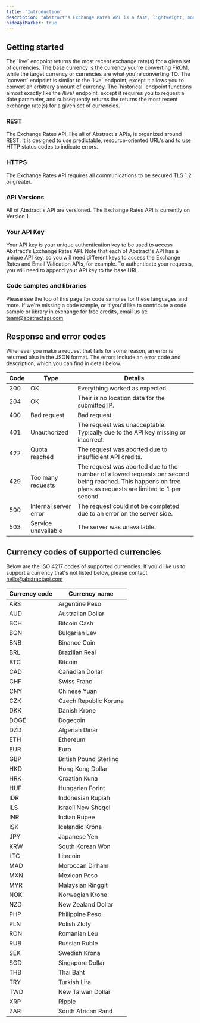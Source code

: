 ```yaml
---
title: 'Introduction'
description: "Abstract's Exchange Rates API is a fast, lightweight, modern, and RESTful JSON API for looking up the latest exchange rates for 80+ currencies, getting historical exchange rates, and converting an arbitrary amount from one currency to another."
hideApiMarker: true
---
```


## Getting started

<Card title="Live exchange rates" icon="wave-pulse" href="exchange-rates/live">
  The `live` endpoint returns the most recent exchange rate(s) for a given set of currencies. The base currency is the currency you're converting FROM, while the target currency or currencies are what you're converting TO.
</Card>

<Card title="Convert exchange rates" icon="money-bill-transfer" href="exchange-rates/convert">
  The `convert` endpoint is similar to the `live` endpoint, except it allows you to convert an arbitrary amount of currency.
</Card>

<Card title="Historical exchange rates (beta)" icon="landmark" href="exchange-rates/historical">
  The `historical` endpoint functions almost exactly like the /live/ endpoint, except it requires you to request a date parameter, and subsequently returns the returns the most recent exchange rate(s) for a given set of currencies.
</Card>

### REST

The Exchange Rates API, like all of Abstract's APIs, is organized around REST. It is designed to use predictable, resource-oriented URL's and to use HTTP status codes to indicate errors.

### HTTPS

The Exchange Rates API requires all communications to be secured TLS 1.2 or greater.

### API Versions

All of Abstract's API are versioned. The Exchange Rates API is currently on Version 1.

### Your API Key

Your API key is your unique authentication key to be used to access Abstract's Exchange Rates API. Note that each of Abstract's API has a unique API key, so you will need different keys to access the Exchange Rates and Email Validation APIs, for example. To authenticate your requests, you will need to append your API key to the base URL.

### Code samples and libraries

Please see the top of this page for code samples for these languages and more. If we're missing a code sample, or if you'd like to contribute a code sample or library in exchange for free credits, email us at: team@abstractapi.com

## Response and error codes

Whenever you make a request that fails for some reason, an error is returned also in the JSON format. The errors include an error code and description, which you can find in detail below.

| Code        | Type                    | Details                                                                                                                                                     |
| ----------- | ----------------------- | ----------------------------------------------------------------------------------------------------------------------------------------------------------- |
| 200         | OK                      | Everything worked as expected.                                                                                                                              |
| 204         | OK                      | Their is no location data for the submitted IP.                                                                                                             |
| 400         | Bad request	            | Bad request.                                                                                                                                                |
| 401         | Unauthorized            | The request was unacceptable. Typically due to the API key missing or incorrect.                                                                            |
| 422         | Quota reached	          | The request was aborted due to insufficient API credits.                                                                                                    |
| 429         | Too many requests       | The request was aborted due to the number of allowed requests per second being reached. This happens on free plans as requests are limited to 1 per second. |
| 500         | Internal server error	  | The request could not be completed due to an error on the server side.                                                                                      |
| 503         | Service unavailable	    | The server was unavailable.                                                                                                                                 |

## Currency codes of supported currencies

Below are the ISO 4217 codes of supported currencies. If you'd like us to support a currency that's not listed below, please contact hello@abstractapi.com

| Currency code       | Currency name       |
| ------------------- | ------------------- |
| ARS | Argentine Peso |
| AUD | Australian Dollar |
| BCH | Bitcoin Cash |
| BGN | Bulgarian Lev |
| BNB | Binance Coin |
| BRL | Brazilian Real |
| BTC | Bitcoin |
| CAD | Canadian Dollar |
| CHF | Swiss Franc |
| CNY | Chinese Yuan |
| CZK | Czech Republic Koruna |
| DKK | Danish Krone |
| DOGE | Dogecoin |
| DZD | Algerian Dinar |
| ETH | Ethereum |
| EUR | Euro |
| GBP | British Pound Sterling |
| HKD | Hong Kong Dollar |
| HRK | Croatian Kuna |
| HUF | Hungarian Forint |
| IDR | Indonesian Rupiah |
| ILS | Israeli New Sheqel |
| INR | Indian Rupee |
| ISK | Icelandic Króna |
| JPY | Japanese Yen |
| KRW | South Korean Won |
| LTC | Litecoin |
| MAD | Moroccan Dirham |
| MXN | Mexican Peso |
| MYR | Malaysian Ringgit |
| NOK | Norwegian Krone |
| NZD | New Zealand Dollar |
| PHP | Philippine Peso |
| PLN | Polish Zloty |
| RON | Romanian Leu |
| RUB | Russian Ruble |
| SEK | Swedish Krona |
| SGD | Singapore Dollar |
| THB | Thai Baht |
| TRY | Turkish Lira |
| TWD | New Taiwan Dollar |
| XRP | Ripple |
| ZAR | South African Rand |